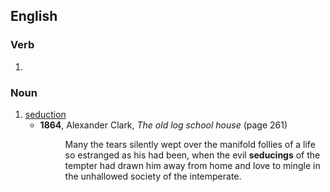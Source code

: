 ==English==

===Verb===
{{head|en|verb form}}

# {{present participle of|en|seduce|nocat=1}}

===Noun===
{{en-noun}}

# [[seduction]]
#* '''1864''', Alexander Clark, ''The old log school house'' (page 261)
#*: Many the tears silently wept over the manifold follies of a life so estranged as his had been, when the evil '''seducings''' of the tempter had drawn him away from home and love to mingle in the unhallowed society of the intemperate.